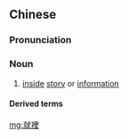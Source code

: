 {{also|就里}}
==Chinese==
{{zh-forms|s=就里|t2=就裏}}

===Pronunciation===
{{zh-pron
|m=jiùlǐ
|c=zau6 leoi5
|cat=n
}}

===Noun===
{{zh-noun}}

# {{lb|zh|literary}} [[inside]] [[story]] or [[information]]

====Derived terms====
{{zh-der|明知就裡}}

[[mg:就裡]]